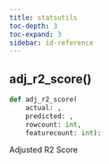 ```yaml
---
title: statsutils
toc-depth: 3
toc-expand: 3
sidebar: id-reference
---
```


## adj_r2_score[()]{.muted}

```python
def adj_r2_score(
    actual: ,
    predicted: ,
    rowcount: int,
    featurecount: int):
```

Adjusted R2 Score
